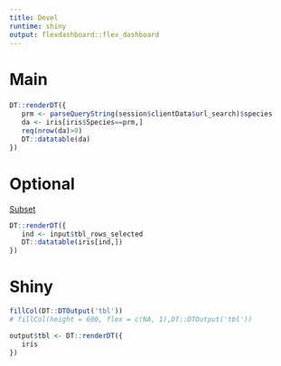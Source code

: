 ```yaml
---
title: Devel
runtime: shiny
output: flexdashboard::flex_dashboard
---
```


# Main {#main}

### 

```r
DT::renderDT({
   prm <- parseQueryString(session$clientData$url_search)$species
   da <- iris[iris$Species==prm,]
   req(nrow(da)>0)
   DT::datatable(da)
})
```

# Optional {#optional}

[Subset](?species=versicolor#main)

```r
DT::renderDT({
   ind <- input$tbl_rows_selected
   DT::datatable(iris[ind,])
})
```

# Shiny {#shiny}

```r
fillCol(DT::DTOutput('tbl'))
# fillCol(height = 600, flex = c(NA, 1),DT::DTOutput('tbl'))

output$tbl <- DT::renderDT({
   iris
})
```
